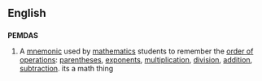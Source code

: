 ==English==

==={{initialism-old|en}}===
'''PEMDAS'''

# A [[mnemonic]] used by [[mathematics]] students to remember the [[order of operations]]: [[parentheses]], [[exponent]]s, [[multiplication]], [[division]], [[addition]], [[subtraction]]. its a math thing